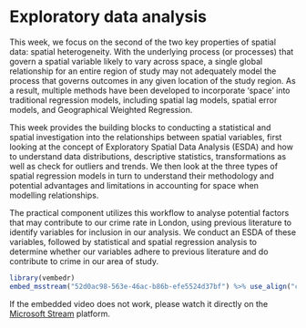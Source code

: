 # Exploratory data analysis

This week, we focus on the second of the two key properties of spatial data: spatial heterogeneity. With the underlying process (or processes) that govern a spatial variable likely to vary across space, a single global relationship for an entire region of study may not adequately model the process that governs outcomes in any given location of the study region. As a result, multiple methods have been developed to incorporate ‘space’ into traditional regression models, including spatial lag models, spatial error models, and Geographical Weighted Regression. 

This week provides the building blocks to conducting a statistical and spatial investigation into the relationships between spatial variables, first looking at the concept of Exploratory Spatial Data Analysis (ESDA) and how to understand data distributions, descriptive statistics, transformations as well as check for outliers and trends. We then look at the three types of spatial regression models in turn to understand their methodology and potential advantages and limitations in accounting for space when modelling relationships. 

The practical component utilizes this workflow to analyse potential factors that may contribute to our crime rate in London, using previous literature to identify variables for inclusion in our analysis. We conduct an ESDA of these variables, followed by statistical and spatial regression analysis to determine whether our variables adhere to previous literature and do contribute to crime in our area of study.

```r
library(vembedr)
embed_msstream("52d0ac98-563e-46ac-b86b-efe5524d37bf") %>% use_align("center")
```
If the embedded video does not work, please watch it directly on the [Microsoft Stream](https://web.microsoftstream.com/video/52d0ac98-563e-46ac-b86b-efe5524d37bf) platform.
